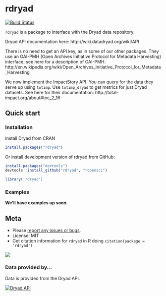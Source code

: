 rdryad
======

[![Build Status](https://api.travis-ci.org/ropensci/rdryad.png)](https://travis-ci.org/ropensci/rdryad)

`rdryad` is a package to interface with the Dryad data repository.

Dryad API documentation here: http://wiki.datadryad.org/wiki/API

There is no need to get an API key, as in some of our other packages. They use an OAI-PMH (Open Archives Initiative Protocol for Metadata Harvesting) interface; see here for a description of OAI-PMH: http://en.wikipedia.org/wiki/Open_Archives_Initiative_Protocol_for_Metadata_Harvesting

We now implement the ImpactStory API.  You can query for the data they serve up using `totimp`.  Use `totimp_dryad` to get metrics for just Dryad datasets.  See here for their documentation: http://total-impact.org/about#toc_2_16


## Quick start

### Installation

Install Dryad from CRAN

```r
install.packages("rdryad")
```

Or install development version of rdryad from GitHub:

```r
install.packages("devtools")
devtools::install_github("rdryad", "ropensci")
```

```r
library('rdryad')
```

### Examples

**We'll have examples up soon.**

## Meta

* Please [report any issues or bugs](https://github.com/ropensci/rdryad/issues).
* License: MIT
* Get citation information for `rdryad` in R doing `citation(package = 'rdryad')`

[![](http://ropensci.org/public_images/github_footer.png)](http://ropensci.org)

### Data provided by...

Data is provided from the Dryad API.

<a href="http://wiki.datadryad.org/Data_Access"><img src="http://wiki.datadryad.org/wg/dryad/images/b/bc/Dryad_web_banner_small_v4.jpg" alt="Dryad API" /></a>
